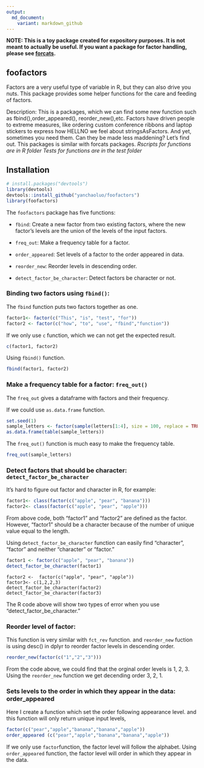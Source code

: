 ```yaml
---
output:
  md_document:
    variant: markdown_github
---
```


**NOTE: This is a toy package created for expository purposes. It is not meant to actually be useful. If you want a package for factor handling, please see [forcats](https://cran.r-project.org/package=forcats).**

## foofactors

Factors are a very useful type of variable in R, but they can also drive you nuts. This package provides some helper functions for the care and feeding of factors.

Description: This is a packages, which we can find some new function
    such as fbind(),order_appeared(), reorder_new(),etc.
    Factors have driven people to extreme measures, like ordering
    custom conference ribbons and laptop stickers to express how HELLNO we
    feel about stringsAsFactors. And yet, sometimes you need them. Can they
    be made less maddening? Let's find out. This packages is similar with forcats packages.
*Rscripts for functions are in R folder*
*Tests for functions are in the test folder*

## Installation

```r
# install.packages("devtools")
library(devtools)
devtools::install_github("yanchaoluo/foofactors")
library(foofactors)
```

The `foofactors` package has five functions:

+ `fbind`: Create a new factor from two existing factors, where the new factor's levels are the union of the levels of the input factors.

+ `freq_out`: Make a frequency table for a factor.

+ `order_appeared`: Set levels of a factor to the order appeared in data.

+ `reorder_new`: Reorder levels in descending order.

+ `detect_factor_be_character`: Detect factors be character or not.

### Binding two factors using `fbind()`:

The `fbind` function puts two factors together as one.

```r
factor1<- factor(c("This", "is", "test", "for"))
factor2 <- factor(c("how", "to", "use", "fbind","function"))
```

If we only use `c` function, which we can not get the expected result.

```r
c(factor1, factor2)
```

Using `fbind()` function.

```r
fbind(factor1, factor2)
```

### Make a frequency table for a factor: `freq_out()`

The `freq_out` gives a dataframe with factors and their frequency.

If we could use `as.data.frame` function.
```r
set.seed(1)
sample_letters <- factor(sample(letters[1:4], size = 100, replace = TRUE))
as.data.frame(table(sample_letters))
```

The `freq_out()` function is much easy to make the frequency table.

```r
freq_out(sample_letters)
```

### Detect factors that should be character: `detect_factor_be_character`

It's hard to figure out factor and character in R, for example:
```r
factor1<- class(factor(c("apple", "pear", "banana")))
factor2<- class(factor(c("apple", "pear", "apple")))
```

From above code, both "factor1" and "factor2" are defined as the factor. However, "factor1" should be a character because of the number of unique value equal to the length. 

Using `detect_factor_be_character` function can easily find "character", "factor" and neither "character" or "factor."

```r
factor1 <- factor(c("apple", "pear", "banana"))
detect_factor_be_character(factor1)
```

```
factor2 <-  factor(c("apple", "pear", "apple"))
factor3<- c(1,2,2,3)
detect_factor_be_character(factor2)
detect_factor_be_character(factor3) 
```
The R code above will show two types of error when you use "detect_factor_be_character."

### Reorder level of factor: 

This function is very similar with `fct_rev` function.
and `reorder_new` fuction is using desc() in dplyr to reorder factor levels in descending order.

```r
reorder_new(factor(c("1","2","3")))
```

From the code above, we could find that the orginal order levels is 1, 2, 3. Using the `reorder_new` function we get decending order 3, 2, 1.

### Sets levels to the order in which they appear in the data: order_appeared

Here I create a function which set the order following appearance level. and this function will only return unique input levels,

```r
factor(c("pear","apple","banana","banana","apple"))
order_appeared (c("pear","apple","banana","banana","apple"))
```

If we only use `factor`function, the factor level will follow the alphabet. Using `order_appeared` function, the factor level will order in which they appear in the data.

